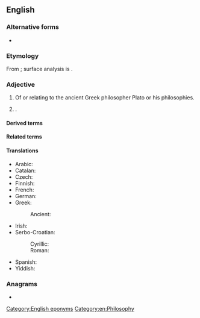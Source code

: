 {{also|platonic|platònic}}
==English==

===Alternative forms===
* {{alter|en|platonic|platonick|Platonick}}

===Etymology===
From {{der|en|la|Platōnicus}}; surface analysis is {{af|en|Plato|-n-|pos2=intervocalic|-ic|t3=relating to}}.

===Adjective===
{{en-adj|-}}

# Of or relating to the ancient Greek philosopher Plato or his philosophies.
# {{alternative case form of|platonic|nodot=1|lang=en}} {{gloss|non-sexual}}.

====Derived terms====
{{der4|Platonic solid|Platonic hydrocarbon|Platonic dialogue|Neoplatonic|Platonical|Platonic year|Platonic body|Platonically|lang=en}}

====Related terms====
{{rel4|Plato|Platonism|Platonist|Platonistic|lang=en}}

====Translations====
{{trans-top|related to Plato}}
* Arabic: {{t|ar|أَفْلَاطُونِيّ}}
* Catalan: {{t+|ca|platònic}}
* Czech: {{t|cs|platónský}}
* Finnish: {{t|fi|platonilainen}}
* French: {{t+|fr|platonicien}}
* German: {{t+|de|platonisch}}
* Greek:
*: Ancient: {{t|grc|Πλατωνικός}}
{{trans-mid}}
* Irish: {{t|ga|Platónach}}
* Serbo-Croatian:
*: Cyrillic: {{t|sh|пла̀то̄нскӣ}}
*: Roman: {{t+|sh|plàtōnskī}}
* Spanish: {{t|es|platónico}}
* Yiddish: {{t|yi|פּלאַטאָניש}}
{{trans-bottom}}

===Anagrams===
* {{anagrams|en|platicon}}

[[Category:English eponyms]]
[[Category:en:Philosophy]]